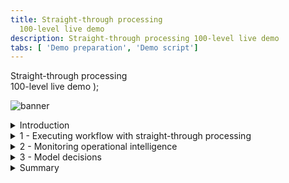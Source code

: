 ```yaml
---
title: Straight-through processing
  100-level live demo
description: Straight-through processing 100-level live demo
tabs: [ 'Demo preparation', 'Demo script']
---
```


  <span>
    Straight-through processing <br/> 100-level live demo
  </span> );

![banner](./images/BA_STP_100_Script_GitHub_banner_8-3-21_short.jpg)

<span id="top"></span>

<details>

<summary>Introduction</summary>
<br/>

Welcome to the straight-through processing demonstration.

<br/>

Today, I will demonstrate how the IBM Cloud Pak for Business Automation supports straight-through processing to automate customer refund requests quickly and easily. We’ll take advantage of the Pak’s workflow and decision management features - along with its operational intelligence capabilities - to show how business users can lead the effort to transform customer service. Let’s get started.

<br/>

(Printer-ready PDF of demo script <a href="./100-BA-STP-Demo-Script.pdf" target="_blank" rel="noreferrer">here</a>)

<br/>

**[Go to top](#top)**

</details>

<details>
<summary>1 - Executing workflow with straight-through processing</summary>
<br/>

| **1.1** | **Refund request approved** |
| :--- | :--- |
| **Actions** | Go to Focus Corp's **Your Returns and Refunds** page<br/><br/>Click to select an order. Of the three orders that display, click on the refund request ending in '**AP**.'<br/><br/>Click **Submit Request** to process the refund. The process executes and generates a refund-approved result. |
| **Narration** | Let’s look at how straight-through processing transforms the refund process. In this first example, when the customer submits the refund request, the criteria is evaluated by the refund decision, and the approval is granted in real time, avoiding a time-consuming manual investigation. |
| **Screenshots** | <br/> ![Step_1.1_action_2](./images/Step_4.1_action_2_600.png) <br/> ![Step_1.1_action_2_1](./images/Step_4.1_action_3_600.png) <br/> ![Step_1.1_results_screen](./images/Step_4.1_results_screen_600.png) |

| **1.2** | **Refund request denied** |
| :--- | :--- |
| **Actions** | Click on **Submit Another Refund Request** <br/><br/>Click to select an order. Of the three orders that display, click on the refund request ending in '**DE**.' <br/><br/>Click **Submit Request** to process the refund. The process executes and generates a refund-denied result. |
| **Narration** | Let’s look at a second example. This one did not meet our criteria and resulted in a denial because it was outside the time window. While this refund request resulted in a denial, it is still straight-through processing because there is no manual work. |
| **Screenshots** | <br/> ![Step_1.2_action_1](./images/Step_4.2_action_1_600.png) <br/> ![Step_1.2_action_2](./images/Step_4.2_action_2_600.png) <br/> ![Step_1.2_action_2_1](./images/Step_4.2_action_3_600.png)<br/> ![Step_1.2_results_screen](./images/Step_4.2_results_screen_600.png) |

| **1.3** | **Refund request requires manual investigation** |
| :--- | :--- |
| **Actions** | Click on **Submit Another Refund Request** <br/><br/>Click to select an order. Of the three orders that display, click on the refund request ending in ‘**MA**.’ <br/><br/>Click **Submit Request** to process the refund. The process executes and generates a refund investigation result. |
| **Narration** | But what if the business rules determine this request requires investigation? In that case, workflow would route the request to our customer service agent to do the investigation. |
| **Screenshots** | <br/> ![Step_1.3_action_1](./images/Step_4.3_action_1_600.png)<br/> ![Step_1.3_action_2](./images/Step_4.3_action_2_600.png) <br/>![Step_1.3_action_2_1](./images/Step_4.3_action_3_600.png) <br/> ![Step_1.3_results_screen](./images/Step_4.3_results_screen_600.png) |

<br/>

**[Go to top](#top)**

</details>

<details>
<summary>2 - Monitoring operational intelligence</summary>
<br/>

| **2.1** | **Review the refund dashboard** |
| :--- | :--- |
| **Actions** | Click on the **Refund Dashboard** tab, which you opened in the demo preparation. In this step, you are just speaking to the displayed dashboard. |
| **Narration** | Let’s look at the refund dashboard to see how much straight-through processing we’ve achieved. So far, the percentage of manually processed requests is still above 70%, with the average manual investigation taking over two hours.<br/><br/>Let’s look at what’s behind this dashboard.<br/><br/>First, as the refund process runs, the system can collect and process historical data and make it available for visualization.<br/><br/>Next, we provide the Business Performance Center, a no-code monitoring application for the IBM Cloud Pak for Business Automation. Dashboards can be designed and shared in minutes that provide insight into important business activities and processes. You can prepare, track, and design visualizations of metrics, key performance indicators (KPIs), and other measurements of business performance in customizable dashboards.<br/><br/>Additionally, the historical data can be used to feed a data lake to apply machine learning to our automations. For example, to make even more sophisticated refund decisions, we could use a data lake to incorporate machine learning into our refund process. The Cloud Pak for Business Automation includes some machine learning samples to help you get started. |
| **Screenshot** | <br/> ![Step_2.1_action_1](./images/Step_5.1_action_1_600.png) |

<br/>

**[Go to top](#top)**

</details>

<details>
<summary>3 - Model decisions</summary>
<br/>

| **3.1** | **Review the refund approval decision model** |
| :--- | :--- |
| **Actions** | Go to your **Decision Center**, having already logged in with your credentials if necessary<br/><br/>Click on the decision service named **Refund Processing**<br/><br/>When the **Refund Processing** decision screen appears, click on **main**<br/><br/>The next screen has several blue tabs at the top. Click on **Decision Model**.<br/><br/>Click on **Validate Time Window** in the decision diagram<br/><br/>Click on **Validate Time Window** in the Decision Logic section on the left side of the screen<br/><br/>**Note:** This opens a rule table based on the refund reason, day since order, and goods condition<br/><br/>Close the **Validate Time Window** table<br/><br/>Click on **Validate Type of Goods** in the decision diagram<br/><br/>Click on **Validate Type of Goods** in the Decision Logic section on the left side of the screen<br/><br/>**Note**: This opens a rule table based on goods type and goods condition<br/><br/>Close the **Validate Type of Goods** window <br/><br/>Click on **Final Refund Decision** in the decision diagram<br/><br/>Click on **Manual Decision** in the Decision Logic section on the left side of the screen<br/><br/>**Note:** This opens a rule script based on goods type and goods condition<br/> <br/>Close the **Manual Decision** rule logic window |
| **Narration** | Let’s look at how the business analyst can create and manage business rules to further increase straight-through processing. The business rules replicate how experts make refund decisions.<br/><br/>Using no-code decision modeling, business analysts can easily author and test refund decision criteria.<br/><br/>This is the decision model for the refund request decision service. A decision model uses a diagram to break the decision down into sub-decisions, which all contribute to the final refund decision.<br/><br/>To automate the refund request process, we’ve used two decision tables. A decision table groups rules that have similar conditions and actions but use different thresholds.<br/><br/>The first decision table considers the customer’s reason for return, the days since delivery, and the condition of the item. These are the same criteria that a customer service agent would have used to make a refund request decision, but now, the decision is automated and executes in real time.<br/><br/>The second sub-decision has a table that considers the type of item being returned.<br/><br/> We’ve combined the two sub-decisions to make the final response using a simple text rule.<br/><br/>Business analysts can change the rules to achieve higher levels of straight-through processing or to adapt to changing business conditions. |
| **Screenshots** | <br/> ![Step_3.1_action_2](./images/Step_6.1_action_2_600.png) <br/> ![Step_3.1_action_3](./images/Step_6.1_action_3_600.png)<br/> ![Step_3.1_action_4](./images/Step_6.1_action_4_600.png)<br/> ![Step_3.1_action_5](./images/Step_6.1_action_5_600.png)<br/> ![Step_3.1_action_6](./images/Step_6.1_action_6_600.png)<br/> ![Step_3.1_action_7](./images/Step_6.1_action_7_600.png)<br/> ![Step_3.1_action_8](./images/Step_6.1_action_8_600.png)<br/> ![Step_3.1_action_9](./images/Step_6.1_action_9_600.png)<br/> ![Step_3.1_action_10](./images/Step_6.1_action_10_600.png)<br/> ![Step_3.1_action_11](./images/Step_6.1_action_11_600.png)<br/> ![Step_3.1_action_12](./images/Step_6.1_action_12_600.png)<br/> ![Step_3.1_action_13](./images/Step_6.1_action_13_600.png) |

<br/>

**[Go to top](#top)**

</details>

<details>
<summary>Summary</summary>
<br/>

Using the Cloud Pak for Business Automation, we had all the capabilities needed to significantly reduce the amount of manual refund processing. We combined workflow and decision automation to increase straight-through processing, which resulted in a lower average completion time, lower costs, and more consistent customer communication throughout the process.

<br/>

**[Go to top](#top)**

</details>
